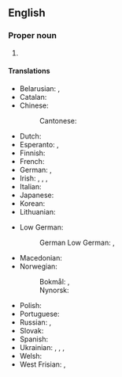 ==English==
{{wikipedia}}

===Proper noun===
{{en-proper noun|head=[[Galway]] [[bay|Bay]]}}

# {{def|A bay off the west coast of [[Ireland]], between the counties of [[Galway]] and [[Connacht]].}}

====Translations====
{{trans-top|bay off the west coast of Ireland}}
* Belarusian: {{t|be|залі́ў Го́луэй|m}}, {{t|be|Го́луэй|m}}
* Catalan: {{t|ca|badia de Galway|f}}
* Chinese:
*: Cantonese: {{t|yue|加列維灣|tr=gaa1 lit6 wai4 waan1}}
* Dutch: {{t|nl|Baai van Galway|f}}
* Esperanto: {{t|eo|Galiva golfo}}, {{t|eo|golfo de Galivo}}
* Finnish: {{t|fi|Galwaynlahti}}
* French: {{t|fr|baie de Galway|f}}
* German: {{t|de|Galway Bay|f}}, {{t|de|Galwaybucht|f}}
* Irish: {{t|ga|Cuan na Gaillimhe|m}}, {{t|ga|Bá na Gaillimhe|f}}, {{qualifier|dated}} {{t|ga|Loch Lurgain|m}}, {{t|ga|Loch Lurgan|m}}
* Italian: {{t|it|baia di Galway|f}}
* Japanese: {{t|ja|ゴールウェイ湾|tr=ゴールウェイわん, Gōruwei-wan}}
* Korean: {{t|ko|^골웨이 만}}
* Lithuanian: {{t|lt|Golvėjaus įlanka|f}}
{{trans-mid}}
* Low German:
*: German Low German: {{t|nds-de|Galwaybucht|f}}, {{t|nds-de|Galway Bay|m}}
* Macedonian: {{t|mk|Го́лвејски За́лив|m}}
* Norwegian:
*: Bokmål: {{t|nb|Galway Bay|m|f}}, {{t|nb|Galwaybukten|m|f}}
*: Nynorsk: {{t|nn|Galway Bay|f}}
* Polish: {{t|pl|Zatoka Galway|f}}
* Portuguese: {{t|pt|Baía de Galway|f}}
* Russian: {{t|ru|зали́в Го́луэй|m}}, {{t|ru|Го́луэй|m}}
* Slovak: {{t|sk|Galwayský záliv|m}}
* Spanish: {{t|es|Bahía de Galway|f}}
* Ukrainian: {{t|uk|зато́ка Го́лвей|f}}, {{t|uk|зато́ка Го́луей|f}}, {{t|uk|Го́лвей|m}}, {{t|uk|Го́луей|m}}
* Welsh: {{t|cy|Bae Galway|m}}
* West Frisian: {{t|fy|Baai fan Galway|f}}, {{t|fy|Galwaybaai|f}}
{{trans-bottom}}

{{topics|en|Seas|Ireland}}